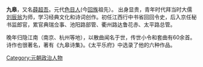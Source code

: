 '''九皋'''，又名[[薛超吾|薛超吾]]。元代[[色目人|色目人]](今[[回族|回族]]祖先）。
出身显贵，青年时代拜当时大儒[[刘辰翁|刘辰翁]]为师，学习经典文化和诗词创作。初任江西行中书省回回令史，后入京任秘书监郎官，累官典瑞佥事、池阳路部管、衢州路达鲁花赤、太平路总管。

晚年归隐江南（南京、杭州等地），以散曲闻名于世，传世小令和套曲有60余首。诗作也很著名，著有《九皋诗集》。《太平乐府》中选录了他的六种作品。

[[Category:元朝政治人物|Category:元朝政治人物]]
